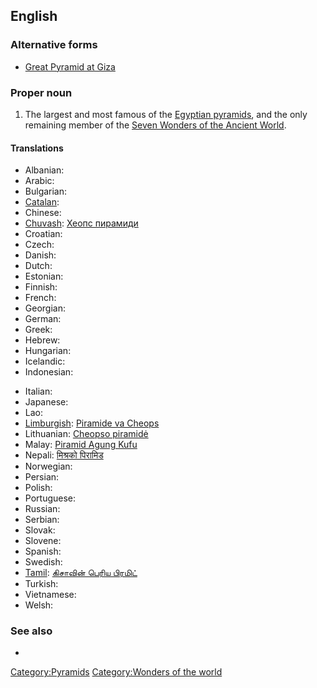 ==English==

===Alternative forms===
* [[Great Pyramid at Giza]]

===Proper noun===
{{en-proper noun|sg=the [[great|Great]] [[pyramid|Pyramid]] [[of]] [[Giza]]}}

# The largest and most famous of the [[Egyptian pyramid]]s, and the only remaining member of the [[w:Seven Wonders of the Ancient World|Seven Wonders of the Ancient World]].

====Translations====
{{trans-top|the largest and most famous of the Egyptian pyramids}}
* Albanian: {{t|sq|piramida e Keopsit}}
* Arabic: {{t|ar|هرم أكبر|m|sc=Arab|tr=háram ’ákbar}}
* Bulgarian: {{t|bg|Хеопсова пирамида|f}} {{rfscript|Cyrillic}} <!-- need transliteration -->
* [[Catalan]]: {{t|ca|piràmide de Kheops|f}}
* Chinese: {{t|zh|吉萨金字塔|sc=Hani|tr=Jísà jīnzìtǎ}}
* [[Chuvash]]: [[Хеопс пирамиди]]
* Croatian: {{t|hr|Keopsova piramida|f}}
* Czech: {{t|cs|Chufuova pyramida|f}}
* Danish: {{t|da|Keopspyramiden}}
* Dutch: {{t|nl|piramide van Cheops|f}}
* Estonian: {{t|et|Cheopsi püramiid}}
* Finnish: {{t|fi|Kheopsin pyramidi}}
* French: {{t|fr|pyramide de Khéops|f}}
* Georgian: {{t|ka|ხეოფსის პირამიდა|sc=Geor|tr=xeop‘sis piramida}}
* German: {{t|de|Cheops-Pyramide|f}}
* Greek: {{t|el|πυραμίδα του Χέοπα|f|sc=Grek}} {{rfscript|Greek}} <!-- need transliteration -->
* Hebrew: {{t|he|הפירמידה הגדולה של גיזה|f|sc=Hebr|tr=hapiram&iacute;da hagdol&acute; shel g&iacute;za}}
* Hungarian: {{t|hu|Gízai piramisok}}
* Icelandic: {{t|is|pýramídinn mikli í Giza}}
* Indonesian: {{t|ind|Piramida Agung Giza}}
{{trans-mid}}
* Italian: {{t|it|Piramide di Cheope|f}}
* Japanese: {{t|ja|ギザの大ピラミッド|sc=Hrkt|tr=giza no dai piramiddo}}
* Lao: {{t|lo|ມະຫາປີລະມິດ ແຫ່ງ ກິຊາ|sc=Laoo}} {{rfscript|Lao}} <!-- need transliteration -->
* [[Limburgish]]: [[Piramide va Cheops]]
* Lithuanian: [[Cheopso piramidė]]
* Malay: [[Piramid Agung Kufu]]
* Nepali: [[मिश्रको पिरामिड]] {{rfscript|Devanagari}} <!-- need transliteration -->
* Norwegian: {{t|no|Kheopspyramiden}}
* Persian: {{t|fa|هرم بزرگ جیزه|sc=fa-Arab}} {{rfscript|Arabic}} <!-- need transliteration -->
* Polish: {{t|pl|Piramida Cheopsa|f}}
* Portuguese: {{t|pt|Pirâmide de Quéops|f}}
* Russian: {{t|ru|пирамида Хеопса|f}} {{rfscript|Cyrillic}} <!-- need transliteration -->
* Serbian: {{t|sr|Велика Кеопсова пирамида|f}} {{rfscript|Cyrillic}} <!-- need transliteration -->
* Slovak: {{t|sk|Chufuova pyramída|f}}
* Slovene: {{t|sl|Keopsova piramida|f}}
* Spanish: {{t|es|Gran Pirámide de Giza|f}}
* Swedish: {{t|sv|Cheopspyramiden}}
* [[Tamil]]: [[கிசாவின் பெரிய பிரமிட்]] {{rfscript|Tamil}} <!-- need transliteration -->
* Turkish: {{t|tr|Keops piramidi}}
* Vietnamese: {{t|vi|Kim tự tháp Cheops}}
* Welsh: {{t|cy|Pyramidau'r Aifft}}
{{trans-bottom}}

===See also===
* {{projectlink|pedia}}

[[Category:Pyramids]]
[[Category:Wonders of the world]]